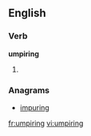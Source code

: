 ==English==

===Verb===
'''umpiring'''

# {{present participle of|umpire}}

===Anagrams===
* [[impuring#English|impuring]]

[[fr:umpiring]]
[[vi:umpiring]]